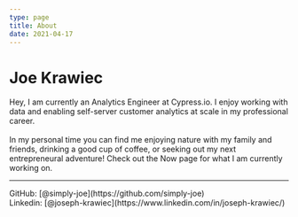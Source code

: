 ```yaml
---
type: page
title: About
date: 2021-04-17
---
```


# Joe Krawiec

Hey, I am currently an Analytics Engineer at Cypress.io. I enjoy working with data and enabling self-server customer analytics at scale in my professional career.
<br />
<br />
In my personal time you can find me enjoying nature with my family and friends, drinking a good cup of coffee, or seeking out my next entrepreneural adventure! 
Check out the Now page for what I am currently working on.

---

<div>
  GitHub: [@simply-joe](https://github.com/simply-joe)
  <br />
  Linkedin: [@joseph-krawiec](https://www.linkedin.com/in/joseph-krawiec/)
  <br /
  Email: joe [at] joekrawiec [dot] com
</div>
